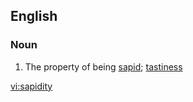 ==English==

===Noun===
{{en-noun|-}}

#The property of being [[sapid]]; [[tastiness]]

[[vi:sapidity]]